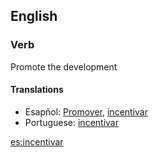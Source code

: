 ==English==

===Verb===

Promote the development

====Translations====

*Esapñol: [[Promover]], [[incentivar]]
*Portuguese: [[incentivar]]

[[es:incentivar]]
